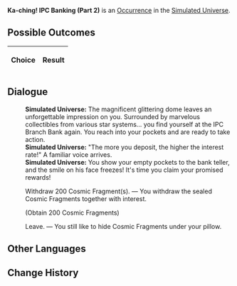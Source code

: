 {{Simulated Universe Event Infobox
|title         = Ka-ching! IPC Banking (Part 2)
|image         = Random Event Bond.png
|type          =
|domains_su    = Occurrence
|domains_ext   = Occurrence
|domains_swarm = 
|domains_gng   = 
|requirements  =
|prev          = {{tx}}
|next          = {{tx}}
|indexRewards  =
|characters    = 
}}
'''Ka-ching! IPC Banking (Part 2)''' is an [[Simulated Universe/Occurrence|Occurrence]] in the [[Simulated Universe]].

==Possible Outcomes==
{| class="article-table"
!Choice
!Result

|}

<!--
==Gameplay Notes==

-->
==Dialogue==
{{Dialogue Start}}
:'''Simulated Universe:''' The magnificent glittering dome leaves an unforgettable impression on you. Surrounded by marvelous collectibles from various star systems... you find yourself at the IPC Branch Bank again. You reach into your pockets and are ready to take action.
:'''Simulated Universe:''' "The more you deposit, the higher the interest rate!" A familiar voice arrives.
:'''Simulated Universe:''' You show your empty pockets to the bank teller, and the smile on his face freezes! It's time you claim your promised rewards!
:{{DIcon|Star}} Withdraw 200 Cosmic Fragment(s). &mdash; You withdraw the sealed Cosmic Fragments together with interest.
:;(Obtain 200 Cosmic Fragments)
:{{DIcon|Star}} Leave. &mdash; You still like to hide Cosmic Fragments under your pillow.
{{Dialogue End}}

==Other Languages==
{{Other Languages
|en    = Ka-ching! IPC Banking (Part 2)
|zhs   = 咔嚓&mdash;&mdash;星际和平银行！（其二）
|zht   = 喀嚓&mdash;&mdash;星際和平銀行！（其二）
|ja    = カチャッ――スターピース{{Rubi|銀行|ぎんこう}}！（2）
|ko    = 찰칵&mdash;&mdash;스타피스 컴퍼니! (2)
|es    = El banco de la Corporación II
|fr    = Cent patates ! CPI Banque (partie 2)
|ru    = Щёлк! Банк Межзвёздного мира II
|th    = ชิ้ง! ธนาคารสันติภาพแห่งดวงดาว! (2)
|vi    = Tách! Ngân Hàng Hành Tinh Hòa Bình 2
|de    = Klingeling! IFK-Bank (Teil 2)
|id    = *Cekring*! Bank IPC (2)
|pt    = Dindin! Serviços Bancários da CPI (Parte 2)
}}

==Change History==
{{Change History|1.0}}
